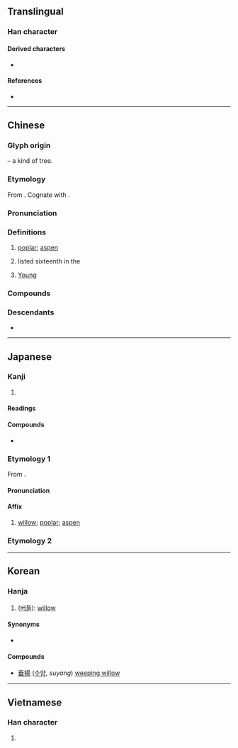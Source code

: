 {{also|杨}}
{{character info}}
==Translingual==

===Han character===
{{Han char|rn=75|rad=木|as=09|sn=13|four=46927|canj=DAMH|ids=⿰木昜}}

====Derived characters====
* {{l|mul|[[鸉]]([[𱉴]]) [[𣿘]] [[𥂸]]([[𬐠]]) [[𦼴]] [[𩁒]] [[𬬍]] [[𰟣]] [[𱈾]]}}

====References====
* {{Han ref|kx=0538.300|dkj=15112|dj=0926.110|hdz=21248.040|uh=694A|ud=26954|bh=B7A8|bd=47016}}

----

==Chinese==
{{zh-forms|s=杨}}

===Glyph origin===
{{Han etym}}
{{Han compound|木|昜|c1=s|c2=p|t1=tree, wood|ls=psc}} – a kind of tree.

===Etymology===
From {{inh|zh|sit-pro|*glaŋ||poplar, willow}}. Cognate with {{cog|bo|ལྕང་མ||willow}}.

===Pronunciation===
{{zh-pron
|m=yáng
|m-s=
|c=joeng4
|c-t=yiang3
|g=
|h=pfs=yòng;gd=yong2
|j=
|mb=iô̤ng
|md=iòng
|mn=xm,qz,tw:iûⁿ/zz,tn:iôⁿ/xm,qz,mg:chhiûⁿ/zz:chhiôⁿ/tp,lk,sx,km:chhiû/tn:chhiōⁿ/xm,qz,tw:iông/zz:iâng
|mn_note=iûⁿ/iôⁿ - vernacular (incl. surname); chhiûⁿ/chhiôⁿ/chhiû/chhiōⁿ - vernacular (in {{zh-l|楊梅|tr=-}}); iông/iâng - literary
|mn-t=ion5/iên5/iang5
|mn-t_note=ion5/iên5 - vernacular; iang5 - literary
|w=3hhian
|x=
|mc=y
|oc=y
|cat=n,pn
}}

===Definitions===
{{zh-hanzi}}

# [[poplar]]; [[aspen]]
# {{surname|zh|dot=,}} listed sixteenth in the ''{{w|Baijiaxing}}''
#: {{zh-x|^楊 ^堅|{{w|Emperor Wen of Sui|'''Yang''' Jian}} (Emperor Wen of Sui)}}
# [[Young]] {{gloss|English given name}}

===Compounds===
{{zh-der|楊梅|垂楊柳|垂楊|楊墨|楊志賣刀|水性楊花|楊泗將軍|潘楊之睦|楊花水性|楊柳腰|水楊酸|楊桃|桁楊|東門之楊|楊乃武|穿楊貫蝨|穿楊百步|穿楊|枯楊生稊|百步穿楊|白楊|楊太真|楊白頭|楊柳青|楊氏係數|楊貴妃|楊柳|楊戩|楊泗菩薩|楊花|楊白花|水楊|楊家將|楊四將軍|枯楊生華|楊枝魚|楊葉竄兒|胡楊|風裡楊花|赤楊|黃楊厄閏|響楊|章臺楊柳|青楊|銀白楊|綠楊垂柳|長楊|楊店|楊林溝|楊寨|楊家坳|楊林市|大楊樹|楊林|楊家廠|楊集|楊河|楊嶺|楊畈|曹楊|周楊|楊家浲|楊壋|楊莊|楊園|楊林橋|楊溪鋪|楊家|楊家坡|白楊坪|楊溪灣|楊家湖|楊貴店|柏楊|楊山}}

===Descendants===
* {{desc|bor=1|en|Yang|Yeung|Yeo}}

----

==Japanese==

===Kanji===
{{ja-kanji|grade=n|rs=木09}}

# {{rfdef|ja|sort=木09}}

====Readings====
{{ja-readings
|goon=よう<やう
|kanon=よう<やう
|kun=やなぎ-
}}

====Compounds====
* {{ja-r|楊枝|ようじ|gloss=toothpick}}

===Etymology 1===
{{ja-kanjitab|よう|yomi=on}}
From {{der|ja|ltc|-}} {{ltc-l|楊}}.

====Pronunciation====
{{ja-pron|よう|y=on}}

====Affix====
{{ja-pos|affix|よう}}

# [[willow]]; [[poplar]]; [[aspen]]

===Etymology 2===
{{ja-kanjitab|やなぎ|yomi=k}}
{{ja-see|やなぎ}}

----

==Korean==

===Hanja===
{{ko-hanja|hangeul=양|eumhun=|rv=yang|mr=yang|y=yang}}

# ([[버들]]): [[willow]]

====Synonyms====
* {{l|ko|柳}}

====Compounds====
* [[垂楊]] ([[수양버들|수양]], ''suyang'') [[weeping willow]]

----

==Vietnamese==

===Han character===
{{vi-readings|reading=dương|rs=木09}}

# {{rfdef|vi|sort=木09}}